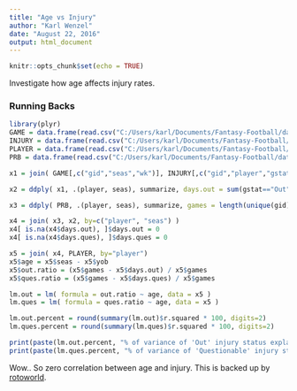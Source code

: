 ```yaml
---
title: "Age vs Injury"
author: "Karl Wenzel"
date: "August 22, 2016"
output: html_document
---
```


```r
knitr::opts_chunk$set(echo = TRUE)
```

Investigate how age affects injury rates.

### Running Backs

```r
library(plyr)
GAME = data.frame(read.csv("C:/Users/karl/Documents/Fantasy-Football/data/nfl_00-15/csv//GAME.csv"))
INJURY = data.frame(read.csv("C:/Users/karl/Documents/Fantasy-Football/data/nfl_00-15/csv//INJURY.csv"))
PLAYER = data.frame(read.csv("C:/Users/karl/Documents/Fantasy-Football/data/nfl_00-15/csv//PLAYER.csv"))
PRB = data.frame(read.csv("C:/Users/karl/Documents/Fantasy-Football/data/tidy/full/PRB.csv"))

x1 = join( GAME[,c("gid","seas","wk")], INJURY[,c("gid","player","gstat")], by="gid", type="inner")

x2 = ddply( x1, .(player, seas), summarize, days.out = sum(gstat=="Out"), days.ques = sum(gstat=="Questionable" ))

x3 = ddply( PRB, .(player, seas), summarize, games = length(unique(gid)))

x4 = join( x3, x2, by=c("player", "seas") )
x4[ is.na(x4$days.out), ]$days.out = 0
x4[ is.na(x4$days.ques), ]$days.ques = 0

x5 = join( x4, PLAYER, by="player")
x5$age = x5$seas - x5$yob
x5$out.ratio = (x5$games - x5$days.out) / x5$games
x5$ques.ratio = (x5$games - x5$days.ques) / x5$games

lm.out = lm( formula = out.ratio ~ age, data = x5 )
lm.ques = lm( formula = ques.ratio ~ age, data = x5 )

lm.out.percent = round(summary(lm.out)$r.squared * 100, digits=2)
lm.ques.percent = round(summary(lm.ques)$r.squared * 100, digits=2)

print(paste(lm.out.percent, "% of variance of 'Out' injury status explained by player age", sep=""))
print(paste(lm.ques.percent, "% of variance of 'Questionable' injury status explained by player age", sep=""))

```
Wow.. So zero correlation between age and injury.  This is backed up by [rotoworld](http://www.rotoworld.com/articles/nfl/55671/81/the-injury-age-misconception).
